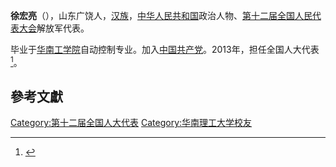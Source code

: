 '''徐宏亮'''（{{bd|1954年||}}），山东广饶人，[[汉族|汉族]]，[[中华人民共和国|中华人民共和国]]政治人物、[[第十二届全国人民代表大会|第十二届全国人民代表大会]]解放军代表。

毕业于[[华南工学院|华南工学院]]自动控制专业。加入[[中国共产党|中国共产党]]。2013年，担任全国人大代表<ref>{{cite news|title=全国人大代表信息-徐宏亮|url= http://210.82.31.1:8084/delegate/viewDelegate.action?dbid=122933|accessdate=2013-04-05|newspaper=全国人大网|archive-url=https://web.archive.org/web/20160305234546/http://www.npc.gov.cn/delegate/viewDelegate.action?dbid=122933|archive-date=2016-03-05|dead-url=yes}}</ref>。

==參考文獻==
{{reflist}}
{{中国政治人物小作品}}

[[Category:第十二届全国人大代表|Category:第十二届全国人大代表]]
[[Category:华南理工大学校友|Category:华南理工大学校友]]